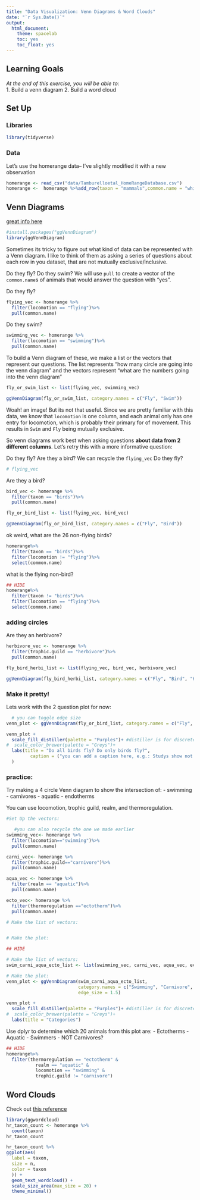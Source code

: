 ```yaml
---
title: "Data Visualization: Venn Diagrams & Word Clouds"
date: "`r Sys.Date()`"
output:
  html_document:
    theme: spacelab
    toc: yes
    toc_float: yes
---
```


## Learning Goals
*At the end of this exercise, you will be able to:*    
1. Build a venn diagram
2. Build a word cloud

## Set Up
### Libraries
```r
library(tidyverse)
```

### Data
Let's use the homerange data-- I've slightly modified it with a new observation
```r
homerange <- read_csv("data/Tamburelloetal_HomeRangeDatabase.csv")
homerange <-  homerange %>%add_row(taxon = "mammals",common.name = "whiskered bat", class = "mammalia",order = "chiroptera",family = "vespertilionidae",genus = "myotis",species = "mystacinus",mean.mass.g = 6, log10.hra = 0.778,locomotion = "flying", trophic.guild = "carnivore")
```

## Venn Diagrams

[great info here](https://cran.r-project.org/web/packages/ggVennDiagram/vignettes/using-ggVennDiagram.html)

```r
#install.packages("ggVennDiagram")
library(ggVennDiagram)

```

Sometimes its tricky to figure out what kind of data can be represented with a Venn diagram. I like to think of them as asking a series of questions about each row in you dataset, that are not mutually exclusive/inclusive. 

Do they fly? Do they swim? 
We will use `pull` to create a vector of the `common.name`s of animals that would answer the question with "yes".

Do they fly?
```r
flying_vec <- homerange %>%
  filter(locomotion == "flying")%>%
  pull(common.name)
```

Do they swim?
```r
swimming_vec <- homerange %>%
  filter(locomotion == "swimming")%>%
  pull(common.name)
```

To build a Venn diagram of these, we make a list or the vectors that represent our questions. 
The list represents "how many circle are going into the venn diagram" and the vectors represent "what are the numbers going into the venn diagram"

```r
fly_or_swim_list <- list(flying_vec, swimming_vec)

ggVennDiagram(fly_or_swim_list, category.names = c("Fly", "Swim"))
```

Woah! an image!
But its not that useful. Since we are pretty familiar with this data, we know that `locomotion` is one column, and each animal only has one entry for locomotion, which is probably their primary for of movement. This results in `Swim` and `Fly` being mutually exclusive. 


So venn diagrams work best when asking questions **about data from 2 different columns**. 
Let's retry this with a more informative question: 

Do they fly? Are they a bird? 
We can recycle the `flying_vec`
Do they fly?
```r
# flying_vec
```

Are they a bird?
```r
bird_vec <- homerange %>%
  filter(taxon == "birds")%>%
  pull(common.name)
```


```r
fly_or_bird_list <- list(flying_vec, bird_vec)

ggVennDiagram(fly_or_bird_list, category.names = c("Fly", "Bird"))
```


ok weird, what are the 26 non-flying birds?
```r
homerange%>%
  filter(taxon == "birds")%>%
  filter(locomotion != "flying")%>%
  select(common.name)
```

what is the flying non-bird?
```r
## HIDE 
homerange%>%
  filter(taxon != "birds")%>%
  filter(locomotion == "flying")%>%
  select(common.name)
```



### adding circles
Are they an herbivore?


```r

herbivore_vec <- homerange %>%
  filter(trophic.guild == "herbivore")%>%
  pull(common.name)

```

```r
fly_bird_herbi_list <- list(flying_vec, bird_vec, herbivore_vec)

ggVennDiagram(fly_bird_herbi_list, category.names = c("Fly", "Bird", "Herbivore"))
```

### Make it pretty!

Lets work with the 2 question plot for now:
```r
  # you can toggle edge size
venn_plot <- ggVennDiagram(fly_or_bird_list, category.names = c("Fly", "Bird"), edge_size = 1.5)

venn_plot +
  scale_fill_distiller(palette = "Purples")+ #distiller is for discrete data
#  scale_color_brewer(palette = "Greys")+
  labs(title = "Do all birds fly? Do only birds fly?",
         caption = ("you can add a caption here, e.g.: Studys show not all birds fly, and not only birds fly")
  )
```


### practice:

Try making a 4 circle Venn diagram to show the intersection of:
- swimming
- carnivores
- aquatic
- endotherms

You can use locomotion, trophic guild, realm, and thermoregulation. 

```r
#Set Up the vectors:

   #you can also recycle the one we made earlier
swimming_vec<- homerange %>%
  filter(locomotion=="swimming")%>%
  pull(common.name)

carni_vec<- homerange %>%
  filter(trophic.guild=="carnivore")%>%
  pull(common.name)

aqua_vec <- homerange %>% 
  filter(realm == "aquatic")%>%
  pull(common.name)

ecto_vec<- homerange %>%
  filter(thermoregulation =="ectotherm")%>%
  pull(common.name)

```

```r

# Make the list of vectors:


# Make the plot:
```

```r

## HIDE

# Make the list of vectors:
swim_carni_aqua_ecto_list <- list(swimming_vec, carni_vec, aqua_vec, ecto_vec)

# Make the plot:
venn_plot <- ggVennDiagram(swim_carni_aqua_ecto_list, 
                           category.names = c("Swimming", "Carnivore", "Aquatic", "Ectothermic"), 
                           edge_size = 1.5)

venn_plot +
  scale_fill_distiller(palette = "Purples")+ #distiller is for discrete data
#  scale_color_brewer(palette = "Greys")+
  labs(title = "Categories")
```

Use dplyr to determine which 20 animals from this plot are:
- Ectotherms
- Aquatic
- Swimmers
- NOT Carnivores?

```r
## HIDE
homerange%>%
  filter(thermoregulation == "ectotherm" &
           realm == "aquatic" &
           locomotion == "swimming" & 
           trophic.guild != "carnivore")
```



## Word Clouds

Check out [this reference](https://lepennec.github.io/ggwordcloud/)
```r
library(ggwordcloud)
hr_taxon_count <- homerange %>% 
  count(taxon)
hr_taxon_count

hr_taxon_count %>% 
ggplot(aes(
  label = taxon, 
  size = n,
  color = taxon
  )) +
  geom_text_wordcloud() +
  scale_size_area(max_size = 20) +
  theme_minimal()
```







